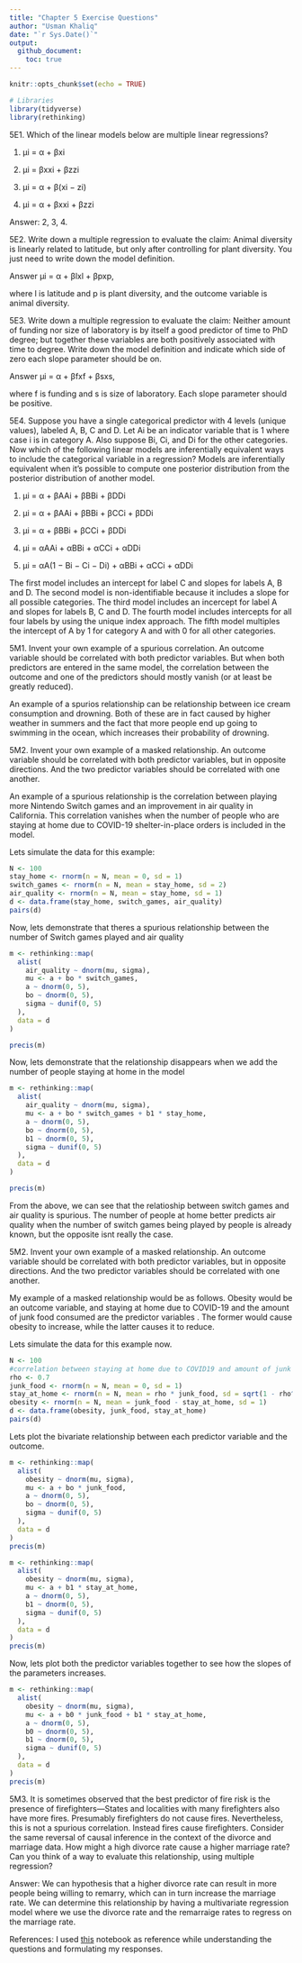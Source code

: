 ```yaml
---
title: "Chapter 5 Exercise Questions"
author: "Usman Khaliq"
date: "`r Sys.Date()`"
output: 
  github_document:
    toc: true
---
```


```r
knitr::opts_chunk$set(echo = TRUE)
```

```r
# Libraries
library(tidyverse)
library(rethinking)
```

5E1. Which of the linear models below are multiple linear regressions?

(1)  μi = α + βxi

(2)  μi = βxxi + βzzi

(3)  μi = α + β(xi − zi)

(4)  μi = α + βxxi + βzzi 

Answer: 2, 3, 4.

5E2. Write down a multiple regression to evaluate the claim: Animal diversity is linearly related to latitude, but only after controlling for plant diversity. You just need to write down the model definition.

Answer
μi = α + βlxl + βpxp, 

where l is latitude and p is plant diversity, and the outcome variable is animal diversity. 

5E3. Write down a multiple regression to evaluate the claim: Neither amount of funding nor size of laboratory is by itself a good predictor of time to PhD degree; but together these variables are both positively associated with time to degree. Write down the model definition and indicate which side of zero each slope parameter should be on.

Answer
μi = α + βfxf + βsxs,

where f is funding and s is size of laboratory.
Each slope parameter should be positive. 


5E4. Suppose you have a single categorical predictor with 4 levels (unique values), labeled A, B, C and D. Let Ai be an indicator variable that is 1 where case i is in category A. Also suppose Bi, Ci, and Di for the other categories. Now which of the following linear models are inferentially equivalent ways to include the categorical variable in a regression? Models are inferentially equivalent when it’s possible to compute one posterior distribution from the posterior distribution of another model.

(1)  μi = α + βAAi + βBBi + βDDi

(2)  μi = α + βAAi + βBBi + βCCi + βDDi

(3)  μi = α + βBBi + βCCi + βDDi

(4)  μi = αAAi + αBBi + αCCi + αDDi

(5)  μi = αA(1 − Bi − Ci − Di) + αBBi + αCCi + αDDi


The first model includes an intercept for label C and slopes for labels A, B and D.
The second model is non-identifiable because it includes a slope for all possible categories.
The third model includes an incercept for label A and slopes for labels B, C and D.
The fourth model includes intercepts for all four labels by using the unique index approach.
The fifth model multiples the intercept of A by 1 for category A and with 0 for all other categories.


5M1. Invent your own example of a spurious correlation. An outcome variable should be correlated with both predictor variables. But when both predictors are entered in the same model, the correlation between the outcome and one of the predictors should mostly vanish (or at least be greatly reduced). 

An example of a spurios relationship can be relationship between ice cream consumption and drowning. Both of these are in fact caused by higher weather in summers and the fact that more people end up going to swimming in the ocean, which increases their probability of drowning.

5M2. Invent your own example of a masked relationship. An outcome variable should be correlated with both predictor variables, but in opposite directions. And the two predictor variables should be correlated with one another.

An example of a spurious relationship is the correlation between playing more Nintendo Switch games and an improvement in air quality in California. This correlation vanishes when the number of people who are staying at home due to COVID-19 shelter-in-place orders is included in the model.

Lets simulate the data for this example:

```r
N <- 100
stay_home <- rnorm(n = N, mean = 0, sd = 1)
switch_games <- rnorm(n = N, mean = stay_home, sd = 2)
air_quality <- rnorm(n = N, mean = stay_home, sd = 1)
d <- data.frame(stay_home, switch_games, air_quality)
pairs(d)

```

Now, lets demonstrate that theres a spurious relationship between the number of Switch games played and air quality

```r
m <- rethinking::map(
  alist(
    air_quality ~ dnorm(mu, sigma),
    mu <- a + bo * switch_games,
    a ~ dnorm(0, 5),
    bo ~ dnorm(0, 5),
    sigma ~ dunif(0, 5)
  ),
  data = d
) 

precis(m)
```

Now, lets demonstrate that the relationship disappears when we add the number of people staying at home in the model

```r
m <- rethinking::map(
  alist(
    air_quality ~ dnorm(mu, sigma),
    mu <- a + bo * switch_games + b1 * stay_home,
    a ~ dnorm(0, 5),
    bo ~ dnorm(0, 5),
    b1 ~ dnorm(0, 5),
    sigma ~ dunif(0, 5)
  ),
  data = d
) 

precis(m)

```


From the above, we can see that the relatioship between switch games and air quality is spurious. The number of people at home better predicts air quality when the number of switch games being played by people is already known, but the opposite isnt really the case.

5M2. Invent your own example of a masked relationship. An outcome variable should be correlated with both predictor variables, but in opposite directions. And the two predictor variables should be correlated with one another.

My example of a masked relationship would be as follows. Obesity would be an outcome variable, and staying at home due to COVID-19 and the amount of junk food consumed are the predictor variables . The former would cause obesity to increase, while the latter causes it to reduce.

Lets simulate the data for this example now.

```r
N <- 100
#correlation between staying at home due to COVID19 and amount of junk food consumed
rho <- 0.7
junk_food <- rnorm(n = N, mean = 0, sd = 1)
stay_at_home <- rnorm(n = N, mean = rho * junk_food, sd = sqrt(1 - rho^2))
obesity <- rnorm(n = N, mean = junk_food - stay_at_home, sd = 1)
d <- data.frame(obesity, junk_food, stay_at_home)
pairs(d)
```

Lets plot the bivariate relationship between each predictor variable and the outcome.

```r
m <- rethinking::map(
  alist(
    obesity ~ dnorm(mu, sigma),
    mu <- a + bo * junk_food,
    a ~ dnorm(0, 5),
    bo ~ dnorm(0, 5),
    sigma ~ dunif(0, 5)
  ),
  data = d
)
precis(m)
```

```r
m <- rethinking::map(
  alist(
    obesity ~ dnorm(mu, sigma),
    mu <- a + b1 * stay_at_home,
    a ~ dnorm(0, 5),
    b1 ~ dnorm(0, 5),
    sigma ~ dunif(0, 5)
  ),
  data = d
)
precis(m)

```


Now, lets plot both the predictor variables together to see how the slopes of the parameters increases.

```r
m <- rethinking::map(
  alist(
    obesity ~ dnorm(mu, sigma),
    mu <- a + b0 * junk_food + b1 * stay_at_home,
    a ~ dnorm(0, 5),
    b0 ~ dnorm(0, 5),
    b1 ~ dnorm(0, 5),
    sigma ~ dunif(0, 5)
  ),
  data = d
)
precis(m)

```

5M3. It is sometimes observed that the best predictor of fire risk is the presence of firefighters—States and localities with many firefighters also have more fires. Presumably firefighters do not cause fires. Nevertheless, this is not a spurious correlation. Instead fires cause firefighters. Consider the same reversal of causal inference in the context of the divorce and marriage data. How might a high divorce rate cause a higher marriage rate? Can you think of a way to evaluate this relationship, using multiple regression?

Answer:
We can hypothesis that a higher divorce rate can result in more people being willing to remarry, which can in turn increase the marriage rate. We can determine this relationship by having a multivariate regression model where we use the divorce rate and the remarraige rates to regress on the marriage rate. 


References:
I used [this](https://www.rpubs.com/jmgirard/sr5) notebook as reference while understanding the questions and formulating my responses.


